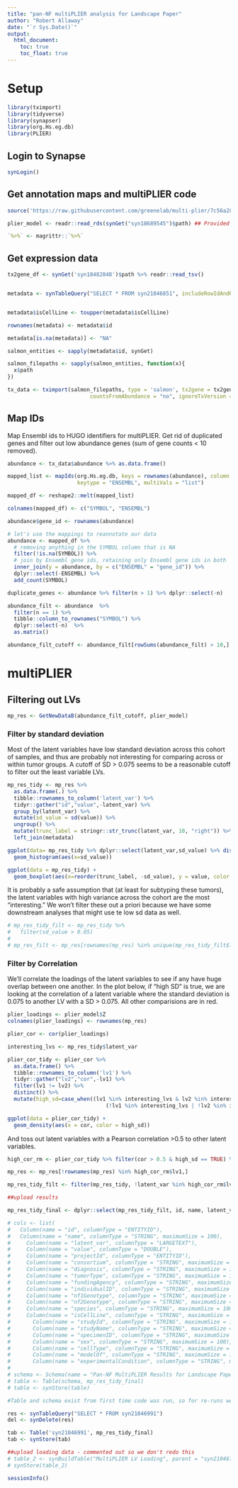 ```yaml
---
title: "pan-NF multiPLIER analysis for Landscape Paper"
author: "Robert Allaway"
date: "`r Sys.Date()`"
output: 
  html_document:
    toc: true
    toc_float: true
---
```


# Setup

```r
library(tximport)
library(tidyverse)
library(synapser)
library(org.Hs.eg.db)
library(PLIER)
```

## Login to Synapse

```r
synLogin()
```

## Get annotation maps and multiPLIER code

```r
source('https://raw.githubusercontent.com/greenelab/multi-plier/7c56a2867f9f08f7bcd3617875c7c2dbe886cbeb/util/plier_util.R')

plier_model <- readr::read_rds(synGet("syn18689545")$path) ## Provided by the CCDL (Jaclyn Taroni, Casey Greene, et al)

`%>%` <- magrittr::`%>%`

```

## Get expression data

```r
tx2gene_df <- synGet('syn18482848')$path %>% readr::read_tsv()


metadata <- synTableQuery("SELECT * FROM syn21046851", includeRowIdAndRowVersion=F)$asDataFrame() #this is a frozen table of ("SELECT * FROM syn16858331 where fileFormat = 'sf' and accessType in ('PUBLIC','REQUEST ACCESS') and isCellLine = 'FALSE'") as well as ("SELECT * FROM syn20629788 where fileFormat = 'sf' and tumorType = 'plexiform neurofibroma'")


metadata$isCellLine <- toupper(metadata$isCellLine)

rownames(metadata) <- metadata$id

metadata[is.na(metadata)] <- "NA"

salmon_entities <- sapply(metadata$id, synGet)

salmon_filepaths <- sapply(salmon_entities, function(x){
  x$path
})

tx_data <- tximport(salmon_filepaths, type = 'salmon', tx2gene = tx2gene_df,
                          countsFromAbundance = "no", ignoreTxVersion = TRUE)
```


## Map IDs 

Map Ensembl ids to HUGO identifiers for multiPLIER. Get rid of duplicated genes and filter out low abundance genes (sum of gene counts < 10 removed).
```r
abundance <- tx_data$abundance %>% as.data.frame() 

mapped_list <- mapIds(org.Hs.eg.db, keys = rownames(abundance), column = "SYMBOL", 
                      keytype = "ENSEMBL", multiVals = "list")

mapped_df <- reshape2::melt(mapped_list)

colnames(mapped_df) <- c("SYMBOL", "ENSEMBL")

abundance$gene_id <- rownames(abundance)

# let's use the mappings to reannotate our data
abundance <- mapped_df %>%
  # removing anything in the SYMBOL column that is NA
  filter(!is.na(SYMBOL)) %>%
  # join by Ensembl gene ids, retaining only Ensembl gene ids in both
  inner_join(y = abundance, by = c("ENSEMBL" = "gene_id")) %>% 
  dplyr::select(-ENSEMBL) %>% 
  add_count(SYMBOL)

duplicate_genes <- abundance %>% filter(n > 1) %>% dplyr::select(-n)

abundance_filt <- abundance  %>% 
  filter(n == 1) %>% 
  tibble::column_to_rownames("SYMBOL") %>% 
  dplyr::select(-n)  %>%
  as.matrix()

abundance_filt_cutoff <- abundance_filt[rowSums(abundance_filt) > 10,]

```

# multiPLIER

## Filtering out LVs

```r
mp_res <- GetNewDataB(abundance_filt_cutoff, plier_model)
```

### Filter by standard deviation 

Most of the latent variables have low standard deviation across this cohort of samples, and thus are probably not interesting for comparing across or within tumor groups. A cutoff of SD > 0.075 seems to be a reasonable cutoff to filter out the least variable LVs. 

```r
mp_res_tidy <- mp_res %>% 
  as.data.frame(.) %>% 
  tibble::rownames_to_column('latent_var') %>% 
  tidyr::gather("id","value",-latent_var) %>% 
  group_by(latent_var) %>% 
  mutate(sd_value = sd(value)) %>% 
  ungroup() %>% 
  mutate(trunc_label = stringr::str_trunc(latent_var, 10, "right")) %>% 
  left_join(metadata)

ggplot(data= mp_res_tidy %>% dplyr::select(latent_var,sd_value) %>% distinct()) +
  geom_histogram(aes(x=sd_value))

ggplot(data = mp_res_tidy) +
  geom_boxplot(aes(x=reorder(trunc_label, -sd_value), y = value, color = sd_value > 0.075))

```

It is probably a safe assumption that (at least for subtyping these tumors), the latent variables with high variance across the cohort are the most "interesting." We won't filter these out a priori because we have some downstream analyses that might use te low sd data as well. 

```r

# mp_res_tidy_filt <- mp_res_tidy %>% 
#   filter(sd_value > 0.05)
# 
# mp_res_filt <- mp_res[rownames(mp_res) %in% unique(mp_res_tidy_filt$latent_var),]

```

### Filter by Correlation

We'll correlate the loadings of the latent variables to see if any have huge overlap between one another. In the plot below, if "high SD" is true, we are looking at the correlation of a latent variable where the standard deviation is 0.075 to another LV with a SD > 0.075. All other comparisions are in red. 

```r

plier_loadings <- plier_model$Z 
colnames(plier_loadings) <- rownames(mp_res)

plier_cor <- cor(plier_loadings) 

interesting_lvs <- mp_res_tidy$latent_var 

plier_cor_tidy <- plier_cor %>% 
  as.data.frame() %>% 
  tibble::rownames_to_column('lv1') %>% 
  tidyr::gather("lv2","cor",-lv1) %>% 
  filter(lv1 != lv2) %>% 
  distinct() %>%
  mutate(high_sd=case_when((lv1 %in% interesting_lvs & lv2 %in% interesting_lvs) ~ TRUE,
                               (!lv1 %in% interesting_lvs | !lv2 %in% interesting_lvs) ~ FALSE))

ggplot(data = plier_cor_tidy) + 
  geom_density(aes(x = cor, color = high_sd))

```

And toss out latent variables with a Pearson correlation >0.5 to other latent variables.

```r
high_cor_rm <- plier_cor_tidy %>% filter(cor > 0.5 & high_sd == TRUE) %>% group_by(cor) %>% dplyr::slice(2) %>% ungroup()

mp_res <- mp_res[!rownames(mp_res) %in% high_cor_rm$lv1,]

mp_res_tidy_filt <- filter(mp_res_tidy, !latent_var %in% high_cor_rm$lv1)
```

```r
##upload results

mp_res_tidy_final <- dplyr::select(mp_res_tidy_filt, id, name, latent_var, value, projectId, consortium, diagnosis, tumorType, fundingAgency, individualID, nf1Genotype, nf2Genotype, species, isCellLine, studyId, studyName, specimenID, sex, cellType, modelOf, experimentalCondition)

# cols <- list(
#   Column(name = "id", columnType = "ENTITYID"),
#   Column(name = "name", columnType = "STRING", maximumSize = 100),
#     Column(name = "latent_var", columnType = "LARGETEXT"),
#     Column(name = "value", columnType = "DOUBLE"),
#     Column(name = "projectId", columnType = "ENTITYID"),
#     Column(name = "consortium", columnType = "STRING", maximumSize = 100),
#     Column(name = "diagnosis", columnType = "STRING", maximumSize = 100),
#     Column(name = "tumorType", columnType = "STRING", maximumSize = 100),
#     Column(name = "fundingAgency", columnType = "STRING", maximumSize = 100),
#     Column(name = "individualID", columnType = "STRING", maximumSize = 100),
#     Column(name = "nf1Genotype", columnType = "STRING", maximumSize = 100),
#     Column(name = "nf2Genotype", columnType = "STRING", maximumSize = 100),
#     Column(name = "species", columnType = "STRING", maximumSize = 100),
#     Column(name = "isCellLine", columnType = "STRING", maximumSize = 100),
#       Column(name = "studyId", columnType = "STRING", maximumSize = 100),
#       Column(name = "studyName", columnType = "STRING", maximumSize = 100),
#       Column(name = "specimenID", columnType = "STRING", maximumSize = 100),
#       Column(name = "sex", columnType = "STRING", maximumSize = 100),
#       Column(name = "cellType", columnType = "STRING", maximumSize = 100),
#       Column(name = "modelOf", columnType = "STRING", maximumSize = 100),
#       Column(name = "experimentalCondition", columnType = "STRING", maximumSize = 100))
# 
# schema <- Schema(name = "Pan-NF MultiPLIER Results for Landscape Paper", parent = "syn21046734", columns = cols)
# table <- Table(schema, mp_res_tidy_final)
# table <- synStore(table)

#Table and schema exist from first time code was run, so for re-runs we can just update it by: 

res <- synTableQuery("SELECT * FROM syn21046991")
del <- synDelete(res)

tab <- Table('syn21046991', mp_res_tidy_final)
tab <- synStore(tab)

##upload loading data - commented out so we don't redo this 
# table_2 <- synBuildTable("MultiPLIER LV Loading", parent = "syn21046734", plier_cor_tidy)
# synStore(table_2)

```




```r
sessionInfo()
```

